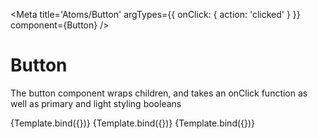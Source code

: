 

<Meta
  title='Atoms/Button'
  argTypes={{ onClick: { action: 'clicked' } }}
  component={Button}
/>


# Button

The button component wraps children, and takes an onClick function as well as
primary and light styling booleans

<Canvas>
  <Story
    name='Primary'
    args={{ primary: true, children: 'Button' }}
  >
    {Template.bind({})}
  </Story>
  <Story
    name='Secondary'
    args={{ primary: false, children: 'Button' }}
  >
    {Template.bind({})}
  </Story>
  <Story
    name='Light'
    args={{ light: true, children: 'Button' }}
  >
    {Template.bind({})}
  </Story>
</Canvas>

<ArgsTable of={Button} />
